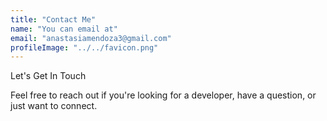 ```yaml
---
title: "Contact Me"
name: "You can email at"
email: "anastasiamendoza3@gmail.com"
profileImage: "../../favicon.png"
---
```



Let's Get In Touch 

Feel free to reach out if you're looking for a developer,
have a question, or just want to connect.  